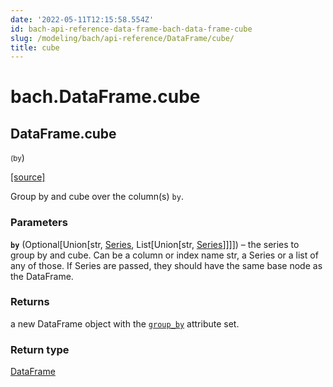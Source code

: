 ```yaml
---
date: '2022-05-11T12:15:58.554Z'
id: bach-api-reference-data-frame-bach-data-frame-cube
slug: /modeling/bach/api-reference/DataFrame/cube/
title: cube
---
```


# bach.DataFrame.cube

<div className="method">

## <span className="additional-name">DataFrame.</span><span className="name">cube</span>

<small className="parameter-list">(<span className="parameter" id="by">by</span></small>)


&#8203;<span className="view-source">[[source]](https://github.com/objectiv/objectiv-analytics/blob/main/bach/bach/dataframe.py)</span>

<div className="content">

Group by and cube over the column(s) `by`.


### Parameters

**`by`** (Optional[Union[str, [Series](/modeling/bach/api-reference/Series/index.mdx), List[Union[str, [Series](/modeling/bach/api-reference/Series/index.mdx)]]]]) – the series to group by and cube. Can be a column or index name str, a Series or a list
of any of those. If Series are passed, they should have the same base node as the DataFrame.



### Returns

a new DataFrame object with the [`group_by`](/modeling/bach/api-reference/DataFrame/bach.DataFrame.group_by.mdx) attribute set.



### Return type

[DataFrame](/modeling/bach/api-reference/DataFrame/index.mdx)



</div>


</div>
